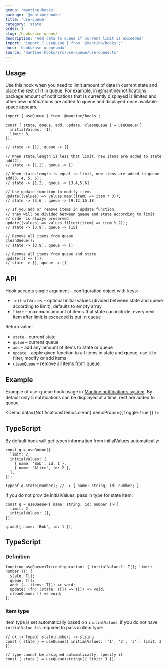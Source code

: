 ```yaml
---
group: 'mantine-hooks'
package: '@mantine/hooks'
title: 'use-queue'
category: 'state'
order: 1
slug: /hooks/use-queue/
description: 'Add data to queue if current limit is exceeded'
import: "import { useQueue } from '@mantine/hooks';"
docs: 'hooks/use-queue.mdx'
source: 'mantine-hooks/src/use-queue/use-queue.ts'
---
```



## Usage

Use this hook when you need to limit amount of data in current state and place the rest of it in queue.
For example, in [@mantine/notifications](/others/notifications/) package amount of
notifications that is currently displayed is limited and other new notifications are added to queue and displayed once
available space appears.

```tsx
import { useQueue } from '@mantine/hooks';

const { state, queue, add, update, cleanQueue } = useQueue({
  initialValues: [1],
  limit: 3,
});

// state -> [1], queue -> []

// When state.length is less that limit, new items are added to state
add(2);
// state -> [1,2], queue -> []

// When state.length is equal to limit, new items are added to queue
add(3, 4, 5, 6);
// state -> [1,2], queue -> [3,4,5,6]

// Use update function to modify items
update((values) => values.map((item) => item * 3));
// state -> [3,6], queue -> [9,12,15,18]

// If you add or remove items in update function,
// they will be divided between queue and state according to limit
// order is always preserved
update((values) => values.filter((item) => item % 2));
// state -> [3,9], queue -> [15]

// Remove all items from queue
cleanQueue();
// state -> [3,9], queue -> []

// Remove all items from queue and state
update(() => []);
// state -> [], queue -> []
```

## API

Hook accepts single argument – configuration object with keys:

- `initialValues` – optional initial values (divided between state and queue according to limit), defaults to empty array
- `limit` – maximum amount of items that state can include, every next item after limit is exceeded is put in queue

Return value:

- `state` – current state
- `queue` – current queue
- `add` – add any amount of items to state or queue
- `update` – apply given function to all items in state and queue, use it to filter, modify or add items
- `cleanQueue` – remove all items from queue

## Example

Example of use-queue hook usage in [Mantine notifications system](/others/notifications/). By default
only 5 notifications can be displayed at a time, rest are added to queue.

<Demo data={NotificationsDemos.clean} demoProps={{ toggle: true }} />

## TypeScript

By default hook will get types information from initialValues automatically:

```tsx
const q = useQueue({
  limit: 2,
  initialValues: [
    { name: 'Bob', id: 1 },
    { name: 'Alice', id: 2 },
  ],
});

typeof q.state[number]; // -> { name: string; id: number; }
```

If you do not provide initialValues, pass in type for state item:

```tsx
const q = useQueue<{ name: string; id: number }>({
  limit: 2,
  initialValues: [],
});

q.add({ name: 'Bob', id: 1 });
```

## TypeScript

### Definition

```tsx
function useQueue<T>(configuration: { initialValues?: T[]; limit: number }): {
  state: T[];
  queue: T[];
  add: (...items: T[]) => void;
  update: (fn: (state: T[]) => T[]) => void;
  cleanQueue: () => void;
};
```

### Item type

Item type is set automatically based on `initialValues`,
if you do not have `initialValue` it is required to pass in item type:

```tsx
// ok -> typeof state[number] -> string
const { state } = useQueue({ initialValues: ['1', '2', '3'], limit: 3 });

// type cannot be assigned automatically, specify it
const { state } = useQueue<string>({ limit: 3 });
```
